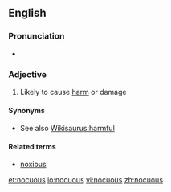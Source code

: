 ==English==

===Pronunciation===
* {{IPA|/ˈnɑ.kju.əs/}}

===Adjective===
{{en-adj}}

# Likely to cause [[harm]] or damage

====Synonyms====
* See also [[Wikisaurus:harmful]]

====Related terms====
* [[noxious]]

[[et:nocuous]]
[[io:nocuous]]
[[vi:nocuous]]
[[zh:nocuous]]
